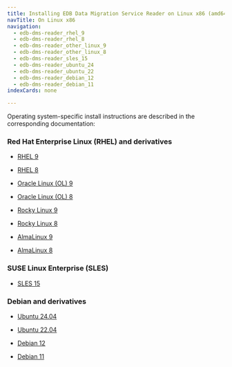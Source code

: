 ```yaml
---
title: Installing EDB Data Migration Service Reader on Linux x86 (amd64)
navTitle: On Linux x86
navigation:
  - edb-dms-reader_rhel_9
  - edb-dms-reader_rhel_8
  - edb-dms-reader_other_linux_9
  - edb-dms-reader_other_linux_8
  - edb-dms-reader_sles_15
  - edb-dms-reader_ubuntu_24
  - edb-dms-reader_ubuntu_22
  - edb-dms-reader_debian_12
  - edb-dms-reader_debian_11
indexCards: none

---
```


Operating system-specific install instructions are described in the corresponding documentation:

### Red Hat Enterprise Linux (RHEL) and derivatives

-   [RHEL 9](edb-dms-reader_rhel_9.mdx)

-   [RHEL 8](edb-dms-reader_rhel_8.mdx)

-   [Oracle Linux (OL) 9](edb-dms-reader_rhel_9.mdx)

-   [Oracle Linux (OL) 8](edb-dms-reader_rhel_8.mdx)

-   [Rocky Linux 9](edb-dms-reader_other_linux_9.mdx)

-   [Rocky Linux 8](edb-dms-reader_other_linux_8.mdx)

-   [AlmaLinux 9](edb-dms-reader_other_linux_9.mdx)

-   [AlmaLinux 8](edb-dms-reader_other_linux_8.mdx)

### SUSE Linux Enterprise (SLES)

-   [SLES 15](edb-dms-reader_sles_15.mdx)

### Debian and derivatives

-   [Ubuntu 24.04](edb-dms-reader_ubuntu_24.mdx)

-   [Ubuntu 22.04](edb-dms-reader_ubuntu_22.mdx)

-   [Debian 12](edb-dms-reader_debian_12.mdx)

-   [Debian 11](edb-dms-reader_debian_11.mdx)
